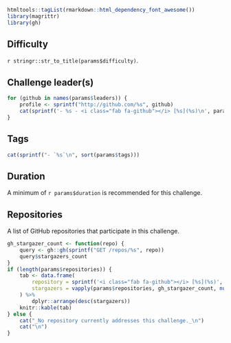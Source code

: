 ```r
htmltools::tagList(rmarkdown::html_dependency_font_awesome())
library(magrittr)
library(gh)
```

## Difficulty

`r stringr::str_to_title(params$difficulty)`.

## Challenge leader(s)

```r
for (github in names(params$leaders)) {
    profile <- sprintf("http://github.com/%s", github)
    cat(sprintf('- %s - <i class="fab fa-github"></i> [%s](%s)\n', params$leaders[[github]], github, profile))
}
```

## Tags

```r
cat(sprintf("- `%s`\n", sort(params$tags)))
```

## Duration

A minimum of `r params$duration` is recommended for this challenge.

## Repositories

A list of GitHub repositories that participate in this challenge.

```r
gh_stargazer_count <- function(repo) {
    query <- gh::gh(sprintf("GET /repos/%s", repo))
    query$stargazers_count
}
if (length(params$repositories)) {
    tab <- data.frame(
        repository = sprintf('<i class="fab fa-github"></i> [%s](%s)', params$repositories, sprintf("https://github.com/%s", params$repositories)),
        stargazers = vapply(params$repositories, gh_stargazer_count, numeric(1))
    ) %>% 
        dplyr::arrange(desc(stargazers))
    knitr::kable(tab)
} else {
    cat("_No repository currently addresses this challenge._\n")
    cat("\n")
}
```
